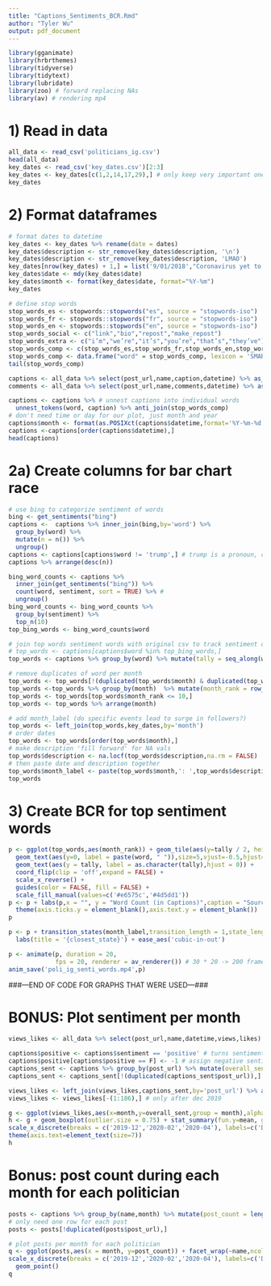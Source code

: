 ---
title: "Captions_Sentiments_BCR.Rmd"
author: "Tyler Wu"
output: pdf_document
---

```{r,message=FALSE,warning=FALSE}
library(gganimate)
library(hrbrthemes)
library(tidyverse)
library(tidytext)
library(lubridate)
library(zoo) # forward replacing NAs
library(av) # rendering mp4
```

# 1) Read in data
```{r,message=FALSE,warning=FALSE}
all_data <- read_csv('politicians_ig.csv')
head(all_data)
key_dates <- read_csv('key_dates.csv')[2:3]
key_dates <- key_dates[c(1,2,14,17,29),] # only keep very important ones
key_dates
```

# 2) Format dataframes
```{r}
# format dates to datetime
key_dates <- key_dates %>% rename(date = dates)
key_dates$description <- str_remove(key_dates$description, '\n')
key_dates$description <- str_remove(key_dates$description, 'LMAO')
key_dates[nrow(key_dates) + 1,] = list('9/01/2018',"Coronavirus yet to occur") # add pre-virus label
key_dates$date <- mdy(key_dates$date)
key_dates$month <- format(key_dates$date, format="%Y-%m")
key_dates
```

```{r}
# define stop words
stop_words_es <- stopwords::stopwords("es", source = "stopwords-iso")
stop_words_fr <- stopwords::stopwords("fr", source = "stopwords-iso")
stop_words_en <- stopwords::stopwords("en", source = "stopwords-iso")
stop_words_social <- c("link","bio","repost","make_repost")
stop_words_extra <- c("i’m","we’re","it’s","you’re","that’s","they’ve")
stop_words_comp <- c(stop_words_es,stop_words_fr,stop_words_en,stop_words_social,stop_words_extra)
stop_words_comp <- data.frame("word" = stop_words_comp, lexicon = 'SMART',stringsAsFactors = F)
tail(stop_words_comp)
```
```{r}
captions <- all_data %>% select(post_url,name,caption,datetime) %>% as_tibble() # note post_url is used as a unique identifier between posts
comments <- all_data %>% select(post_url,name,comments,datetime) %>% as_tibble()
```

```{r}
captions <- captions %>% # unnest captions into individual words
  unnest_tokens(word, caption) %>% anti_join(stop_words_comp)
# don't need time or day for our plot, just month and year
captions$month <- format(as.POSIXct(captions$datetime,format='%Y-%m-%d %H:%M:%S'),format='%Y-%m')
captions <-captions[order(captions$datetime),]
head(captions)
```

# 2a) Create columns for bar chart race
```{r}
# use bing to categorize sentiment of words
bing <- get_sentiments("bing")
captions <-  captions %>% inner_join(bing,by='word') %>%
  group_by(word) %>% 
  mutate(n = n()) %>%
  ungroup()
captions <- captions[captions$word != 'trump',] # trump is a pronoun, cannot apply sentiment
captions %>% arrange(desc(n))
```

```{r}
bing_word_counts <- captions %>%
  inner_join(get_sentiments("bing")) %>%
  count(word, sentiment, sort = TRUE) %>% # 
  ungroup()
bing_word_counts <- bing_word_counts %>%
  group_by(sentiment) %>%
  top_n(10)
top_bing_words <- bing_word_counts$word
```


```{r}
# join top words sentiment words with original csv to track sentiment over time
# top_words <- captions[captions$word %in% top_bing_words,]
top_words <- captions %>% group_by(word) %>% mutate(tally = seq_along(word)) %>% arrange(desc(n)) %>% ungroup()

# remove duplicates of word per month
top_words <- top_words[!(duplicated(top_words$month) & duplicated(top_words$word)),]
top_words <-top_words %>% group_by(month)  %>% mutate(month_rank = row_number(-tally))
top_words <- top_words[top_words$month_rank <= 10,]
top_words <- top_words %>% arrange(month)
```

```{r}
# add month_label (do specific events lead to surge in followers?)
top_words <- left_join(top_words,key_dates,by='month')
# order dates
top_words <- top_words[order(top_words$month),]
# make description 'fill forward' for NA vals
top_words$description <- na.locf(top_words$description,na.rm = FALSE)
# then paste date and description together
top_words$month_label <- paste(top_words$month,': ',top_words$description)
top_words
```

# 3) Create BCR for top sentiment words
```{r}
p <- ggplot(top_words,aes(month_rank)) + geom_tile(aes(y=tally / 2, height=tally,width=0.8,fill =sentiment),alpha=0.8,color=NA) + 
  geom_text(aes(y=0, label = paste(word, " ")),size=5,vjust=-0.5,hjust=0) + 
  geom_text(aes(y = tally, label = as.character(tally),hjust = 0)) + 
  coord_flip(clip = 'off',expand = FALSE) +
  scale_x_reverse() +
  guides(color = FALSE, fill = FALSE) + 
  scale_fill_manual(values=c('#e6575c','#4d5dd1'))
p <- p + labs(p,x = "", y = "Word Count (in Captions)",caption = "Source: Scraped directly from Instagram") +
  theme(axis.ticks.y = element_blank(),axis.text.y = element_blank())
p
```
```{r}
p <- p + transition_states(month_label,transition_length = 1,state_length = 4) +
  labs(title = '{closest_state}') + ease_aes('cubic-in-out')

p <- animate(p, duration = 20,
             fps = 20, renderer = av_renderer()) # 30 * 20 -> 200 frames 
anim_save('poli_ig_senti_words.mp4',p)
```

###---END OF CODE FOR GRAPHS THAT WERE USED---###

# BONUS: Plot sentiment per month
```{r}
views_likes <- all_data %>% select(post_url,name,datetime,views,likes) %>% as_tibble() # will use post_url to join sentiment to views,likes
```

```{r}
captions$positive <- captions$sentiment == 'positive' # turns sentiment into T/F so we can sum
captions$positive[captions$positive == F] <- -1 # assign negative sentiments -1, (positives stay as 1)
captions_sent <- captions %>% group_by(post_url) %>% mutate(overall_sent = sum(positive))
captions_sent <- captions_sent[!(duplicated(captions_sent$post_url)),] %>% select(post_url,month,overall_sent) # only need one instance of each post and only overall sent
```

```{r}
views_likes <- left_join(views_likes,captions_sent,by='post_url') %>% arrange(month)
views_likes <- views_likes[-(1:186),] # only after dec 2019
```

```{r}
g <- ggplot(views_likes,aes(x=month,y=overall_sent,group = month),alpha=0.3) + facet_wrap(~name,ncol=2) + aes(fill = as.factor(name))
h <- g + geom_boxplot(outlier.size = 0.75) + stat_summary(fun.y=mean, geom="line", aes(group=1)) + labs(title = 'Sentiment per Month',y = 'Overall Sentiment Rating',fill = 'Politician') + scale_y_continuous(breaks = c(-15,-10,-5,0,5), labels = c('-15','-10','-5','0','5')) + 
scale_x_discrete(breaks = c('2019-12','2020-02','2020-04'), labels=c('Dec 2019','Feb 2020','April 2020')) +
theme(axis.text=element_text(size=7))
h
```

# Bonus: post count during each month for each politician
```{r}
posts <- captions %>% group_by(name,month) %>% mutate(post_count = length(unique(post_url)))
# only need one row for each post
posts <- posts[!duplicated(posts$post_url),]
```

```{r}
# plot posts per month for each politician
q <- ggplot(posts,aes(x = month, y=post_count)) + facet_wrap(~name,ncol = 2,scales = "free") + aes(color = as.factor(name)) + labs(title = 'Posts per Month',y = 'Overall Sentiment Rating',fill = 'Politician') + scale_y_continuous(breaks = c(-15,-10,-5,0,5), labels = c('-15','-10','-5','0','5')) + 
scale_x_discrete(breaks = c('2019-12','2020-02','2020-04'), labels=c('Dec 2019','Feb 2020','April 2020')) +
  geom_point()
q
```


